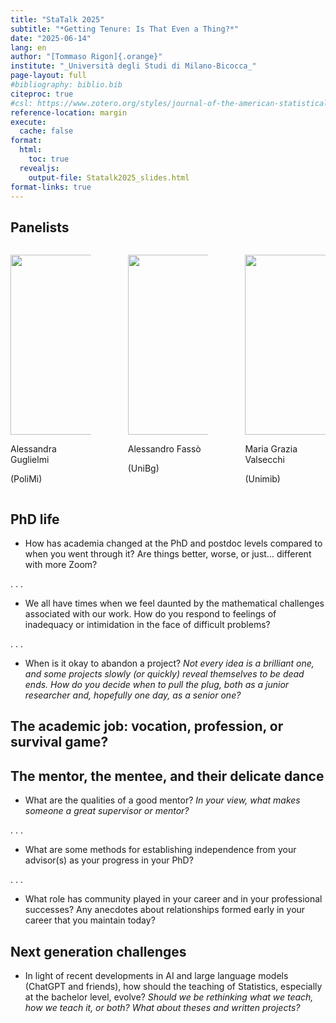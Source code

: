 ```yaml
---
title: "StaTalk 2025"
subtitle: "*Getting Tenure: Is That Even a Thing?*"
date: "2025-06-14"
lang: en
author: "[Tommaso Rigon]{.orange}"
institute: "_Università degli Studi di Milano-Bicocca_"
page-layout: full
#bibliography: biblio.bib
citeproc: true
#csl: https://www.zotero.org/styles/journal-of-the-american-statistical-association
reference-location: margin
execute:
  cache: false
format:
  html:
    toc: true
  revealjs:
    output-file: Statalk2025_slides.html
format-links: true
---
```


## Panelists

::: columns
::: {.column width="30%"}
![](img/guglielmi.png){fig-align="left" height="3in"}

[Alessandra Guglielmi]{.orange} 

(PoliMi)
:::

::: {.column width="4%"}
:::


::: {.column width="30%"}
![](img/fasso.jpg){height="3in" fig-align="center"}

[Alessandro Fassò]{.blue} 

(UniBg)
:::

::: {.column width="4%"}
:::

::: {.column width="30%"}
![](img/fototessera_valsecchi_2_0.jpeg){fig-align="right" height="3in"} 

[Maria Grazia Valsecchi]{.grey} 

(Unimib)
:::
:::

## PhD life

-  [How has academia changed]{.blue} at the [PhD]{.orange} and [postdoc levels]{.orange} compared to when you went through it? Are things better, worse, or just... different with more Zoom?

. . .

- We all have times when we feel [daunted]{.blue} by the [mathematical challenges]{.blue} associated with our work. How do you respond to feelings of [inadequacy]{.orange} or intimidation in the face of difficult problems?

. . .

-  [When is it okay to abandon a project?]{.blue} *Not every idea is a brilliant one, and some projects slowly (or quickly) reveal themselves to be [dead ends]{.grey}. How do you decide [when to pull the plug]{.orange}, both as a junior researcher and, hopefully one day, as a senior one?*

## The academic job: vocation, profession, or survival game?

## The mentor, the mentee, and their delicate dance

- [What are the qualities of a good mentor?]{.blue} *In your view, what makes someone a [great supervisor]{.orange} or mentor?*

. . . 
 
- What are some methods for [establishing independence]{.blue} from your advisor(s) as your progress in your PhD?

. . .
 
 
- What role has [community]{.blue} played in your career and in your professional successes? Any [anecdotes]{.orange} about relationships formed early in your career that you maintain today?

## Next generation challenges

- In light of recent developments in AI and [large language models]{.blue} (ChatGPT and friends), how should the [teaching of Statistics]{.blue}, especially at the bachelor level, evolve? *Should we be rethinking what we teach, how we teach it, or both? What about [theses]{.orange} and [written projects]{.orange}?*